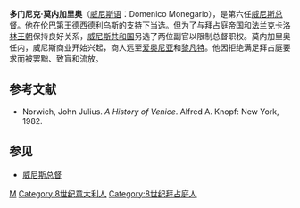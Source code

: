 {{expand|time=2016-11-25T18:34:09+00:00}}
{{Infobox Monarch
|title=威尼斯总督
|name=多门尼克·莫内加里奥
| image= Doge_Domenico_Menegario.png
| caption = 纹章
| reign = 756-764
| predecessor = [[加拉·卢帕尼奥|加拉·卢帕尼奥]]
| successor = [[毛里齐奥·加尔拜尔|毛里齐奥·加尔拜尔]]
| spouse 1 = 
| spouse 2 =
| issue =
| dynasty = 
| father = 
| mother = 
| birth_date = 
| birth_place = 
| death_date =
| death_place = 
| place of burial = 
|}}
'''多门尼克·莫内加里奥'''（[[威尼斯语|威尼斯语]]：Domenico Monegario），是第六任[[威尼斯总督|威尼斯总督]]。他在[[伦巴第王国|伦巴第]]王[[德西德利乌斯|德西德利乌斯]]的支持下当选。但为了与[[拜占庭帝国|拜占庭帝国]]和[[法兰克|法兰克]][[卡洛林王朝|卡洛林王朝]]保持良好关系，[[威尼斯共和国|威尼斯共和国]]另选了两位副官以限制总督职权。莫内加里奥任内，威尼斯商业开始兴起，商人远至[[爱奥尼亚|爱奥尼亚]]和[[黎凡特|黎凡特]]。他因拒绝满足拜占庭要求而被罢黜、致盲和流放。


== 参考文献 ==
*Norwich, John Julius. ''A History of Venice''. Alfred A. Knopf: New York, 1982.
==参见==
*[[威尼斯总督|威尼斯总督]]

{{S-start}}
{{s-off}}
{{succession box |
  before= [[加拉·卢帕尼奥|加拉·卢帕尼奥]]|
  title=[[威尼斯总督|威尼斯总督]] |
  years=756年－764年|
  after= [[毛里齐奥·加尔拜尔|毛里齐奥·加尔拜尔]]
}}
{{S-end}}
{{Authority control}}
[[Category:威尼斯总督|M]]
[[Category:8世纪意大利人|Category:8世纪意大利人]]
[[Category:8世纪拜占庭人|Category:8世纪拜占庭人]]